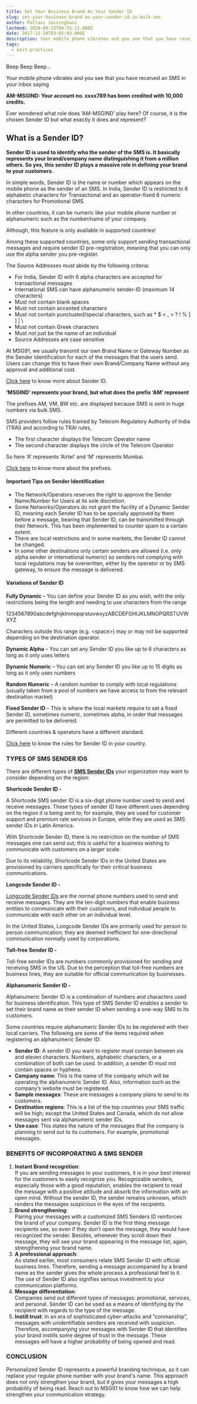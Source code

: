 ```yaml
---
title: Set Your Business Brand As Your Sender ID
slug: set-your-business-brand-as-your-sender-id-in-bulk-sms
author: Pallavi Jaisinghani
lastmod: 2020-09-25T04:53:11.000Z
date: 2017-12-28T03:05:03.000Z
description: Your mobile phone vibrates and you see that you have received an SMS in your inbox saying,Ever wondered what role does AM-MSGIND play here? Of course, it is the chosen Sender ID but what exactly it does and represent?
tags:
  - best-practices
---
```


Beep Beep Beep…


Your mobile phone vibrates and you see that you have received an SMS in your inbox saying


**AM-MSGIND: Your account no. xxxx789 has been credited with 10,000 credits.**


Ever wondered what role does ‘AM-MSGIND’ play here? Of course, it is the chosen Sender ID but what exactly it does and represent?


What is a Sender ID?
--------------------


**Sender ID is used to identify who the sender of the SMS is. It basically represents your brand/company name distinguishing it from a million others. So yes, this sender ID plays a massive role in defining your brand to your customers.**


In simple words, Sender ID is the name or number which appears on the mobile phone as the sender of an SMS. In India, Sender ID is restricted to 6 alphabetic characters for Transactional and an operator-fixed 6 numeric characters for Promotional SMS. 


In other countries, it can be numeric like your mobile phone number or alphanumeric such as the number/name of your company.


Although, this feature is only available in supported countries!


Among these supported countries, some only support sending transactional messages and require sender ID pre-registration, meaning that you can only use the alpha sender you pre-register.


The Source Addresses must abide by the following criteria:


* For India, Sender ID with 6 alpha characters are accepted for transactional messages
* International SMS can have alphanumeric sender-ID (maximum 14 characters)
* Must not contain blank spaces
* Must not contain accented characters
* Must not contain punctuated/special characters, such as \* $ < , > ? ! % [ ] | \
* Must not contain Greek characters
* Must not just be the name of an individual
* Source Addresses are case sensitive


At MSG91, we usually transmit our own Brand Name or Gateway Number as the Sender Identification for each of the messages that the users send. Users can change this to have their own Brand/Company Name without any approval and additional cost. 


[Click here](https://msg91.com/help/MSG91/sender-id) to know more about Sender ID.


**‘MSGIND’ represents your brand, but what does the prefix ‘AM’ represent**


The prefixes AM, VM, BW etc. are displayed because SMS is sent in huge numbers via bulk SMS. 


SMS providers follow rules framed by Telecom Regulatory Authority of India (TRAI) and according to TRAI rules, 


* The first character displays the Telecom Operator name
* The second character displays the circle of the Telecom Operator


So here ‘A’ represents ‘Airtel’ and ‘M’ represents Mumbai.


[Click here](https://msg91.com/help/what-is-the-meaning-of-prefixes-like-dz-dm-iz-etc) to know more about the prefixes.


#### **Important Tips on Sender Identification**


* The Network/Operators reserves the right to approve the Sender Name/Number for Users at its sole discretion.
* Some Networks/Operators do not grant the facility of a Dynamic Sender ID, meaning each Sender ID has to be specially approved by them before a message, bearing that Sender ID, can be transmitted through their Network. This has been implemented to counter spam to a certain extent.
* There are local restrictions and in some markets, the Sender ID cannot be changed.
* In some other destinations only certain senders are allowed (i.e. only alpha sender or international numeric) so senders not complying with local regulations may be overwritten, either by the operator or by SMS gateway, to ensure the message is delivered.


#### **Variations of Sender ID**


**Fully Dynamic** – You can define your Sender ID as you wish, with the only restrictions being the length and needing to use characters from the range 


1234567890abcdefghijklmnopqrstuvwxyzABCDEFGHIJKLMNOPQRSTUVWXYZ


Characters outside this range (e.g. \<space>) may or may not be supported depending on the destination operator.


**Dynamic Alpha** – You can set any Sender ID you like up to 6 characters as long as it only uses letters


**Dynamic Numeric** – You can set any Sender ID you like up to 15 digits as long as it only uses numbers


**Random Numeric** – A random number to comply with local regulations (usually taken from a pool of numbers we have access to from the relevant destination market)


**Fixed Sender ID** – This is where the local markets require to set a fixed Sender ID, sometimes numeric, sometimes alpha, in order that messages are permitted to be delivered. 


Different countries & operators have a different standard. 


[Click here](https://msg91.com/help/country-wise-sms-and-sender-id-rules) to know the rules for Sender ID in your country.


### **TYPES OF SMS SENDER IDS**

There are different types of **[**SMS Sender IDs**](https://msg91.com/guide/how-to-run-a-successful-sms-marketing-campaign)**  your organization may want to consider depending on the region:

**Shortcode Sender ID -**

A Shortcode SMS sender ID is a six-digit phone number used to send and receive messages. These types of sender ID have different uses depending on the region it is being sent to; for example, they are used for customer support and premium rate services in Europe, while they are used as SMS sender IDs in Latin America.

With Shortcode Sender ID, there is no restriction on the number of SMS messages one can send out; this is useful for a business wishing to communicate with customers on a larger scale.

Due to its reliability, Shortcode Sender IDs in the United States are provisioned by carriers specifically for their critical business communications.

**Longcode Sender ID -**

[Longcode Sender IDs](https://msg91.com/virtual-number/) are the normal phone numbers used to send and receive messages. They are the ten-digit numbers that enable business entities to communicate with their customers, and individual people to communicate with each other on an individual level.

In the United States, Longcode Sender IDs are primarily used for person to person communication; they are deemed inefficient for one-directional communication normally used by corporations.

**Toll-free Sender ID -**

Toll-free sender IDs are numbers commonly provisioned for sending and receiving SMS in the US. Due to the perception that toll-free numbers are business lines, they are suitable for official communication by businesses.

**Alphanumeric Sender ID -**

Alphanumeric Sender ID is a combination of numbers and characters used for business identification. This type of SMS Sender ID enables a sender to set their brand name as their sender ID when sending a one-way SMS to its customers.

Some countries require alphanumeric Sender IDs to be registered with their local carriers. The following are some of the items required when registering an alphanumeric Sender ID:

* **Sender ID**: A sender ID you want to register must contain between six and eleven characters. Numbers, alphabetic characters, or a combination of both can be used. In addition, a sender ID must not contain spaces or hyphens.
* **Company name**: This is the name of the company which will be operating the alphanumeric Sender ID. Also, information such as the company’s website must be registered.
* **Sample messages**: These are messages a company plans to send to its customers.
* **Destination regions**: This is a list of the top countries your SMS traffic will be high; except the United States and Canada, which do not allow messages sent via alphanumeric sender IDs.
* **Use case**: This states the nature of the messages that the company is planning to send out to its customers. For example, promotional messages.

### **BENEFITS OF INCORPORATING A SMS SENDER**

1. **Instant Brand recognition**:   
If you are sending messages to your customers, it is in your best interest for the customers to easily recognize you. Recognizable senders, especially those with a good reputation, enables the recipient to read the message with a positive attitude and absorb the information with an open mind. Without the sender ID, the sender remains unknown, which renders the messages suspicious in the eyes of the recipients.
2. **Brand strengthening**:   
Pairing your messages with a customized SMS Senders ID reinforces the brand of your company. Sender ID is the first thing message recipients see, so even if they don’t open the message, they would have recognized the sender. Besides, whenever they scroll down their message, they will see your brand appearing in the message list; again, strengthening your brand name.
3. **A professional approach**:   
As stated earlier, most consumers relate SMS Sender ID with official business lines. Therefore, sending a message accompanied by a brand name as the sender gives the whole process a professional feel to it. The use of Sender ID also signifies serious investment to your communication platforms.
4. **Message differentiation**:   
Companies send out different types of messages: promotional, services, and personal. Sender ID can be used as a means of identifying by the recipient with regards to the type of the message.
5. **Instill trust**: In an era of sophisticated cyber-attacks and “conmanship”, messages with unidentifiable senders are received with suspicion. Therefore, accompanying your messages with Sender ID that identifies your brand instills some degree of trust in the message. These messages will have a higher probability of being opened and read.

### **CONCLUSION**

Personalized Sender ID represents a powerful branding technique, as it can replace your regular phone number with your brand's name. This approach does not only strengthen your brand, but it gives your messages a high probability of being read. Reach out to MSG91 to know how we can help strengthen your communication strategy.

